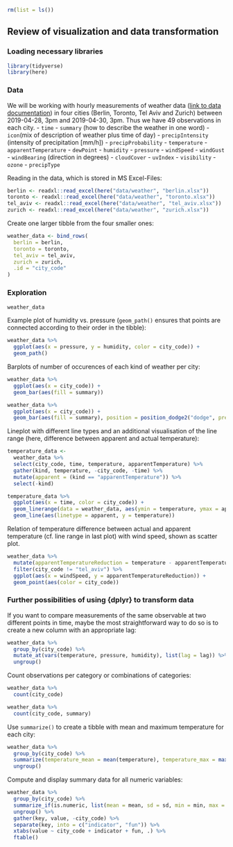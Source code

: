 ```r
rm(list = ls())
```


## Review of visualization and data transformation

### Loading necessary libraries

<!-- Setup 01-intro.R -->
```r
library(tidyverse)
library(here)
```

### Data

We will be working with hourly measurements of weather data ([link to data documentation](https://darksky.net/dev/docs)) in four cities (Berlin, Toronto, Tel Aviv and Zurich) between 2019-04-28, 3pm and 2019-04-30, 3pm.
Thus we have 49 observations in each city.
- `time`
- `summary` (how to describe the weather in one word)
- `icon`(mix of description of weather plus time of day)
- `precipIntensity` (intensity of precipitation [mm/h])
- `precipProbability`
- `temperature`
- `apparentTemperature`
- `dewPoint`
- `humidity`
- `pressure`
- `windSpeed`
- `windGust`
- `windBearing` (direction in degrees)
- `cloudCover`
- `uvIndex`
- `visibility`
- `ozone`
- `precipType`


Reading in the data, which is stored in MS Excel-Files:

<!-- Read all files -->
```r
berlin <- readxl::read_excel(here("data/weather", "berlin.xlsx"))
toronto <- readxl::read_excel(here("data/weather", "toronto.xlsx"))
tel_aviv <- readxl::read_excel(here("data/weather", "tel_aviv.xlsx"))
zurich <- readxl::read_excel(here("data/weather", "zurich.xlsx"))
```

Create one larger tibble from the four smaller ones:

<!-- Create ensemble dataset -->
```r
weather_data <- bind_rows(
  berlin = berlin,
  toronto = toronto,
  tel_aviv = tel_aviv,
  zurich = zurich,
  .id = "city_code"
)
```

### Exploration

<!-- Show the data -->
```r
weather_data
```

Example plot of humidity vs. pressure (`geom_path()` ensures that points are connected according to their order in the tibble):

<!-- Visibility vs. humitidy -->
```r
weather_data %>%
  ggplot(aes(x = pressure, y = humidity, color = city_code)) +
  geom_path()
```

Barplots of number of occurences of each kind of weather per city:

<!-- Summary -->
```r
weather_data %>%
  ggplot(aes(x = city_code)) +
  geom_bar(aes(fill = summary))

weather_data %>%
  ggplot(aes(x = city_code)) +
  geom_bar(aes(fill = summary), position = position_dodge2("dodge", preserve = "single"))
```

Lineplot with different line types and an additional visualisation of the line range (here, difference between apparent and actual temperature):

<!-- Temperature and apparent temperature -->
```r
temperature_data <-
  weather_data %>%
  select(city_code, time, temperature, apparentTemperature) %>%
  gather(kind, temperature, -city_code, -time) %>%
  mutate(apparent = (kind == "apparentTemperature")) %>%
  select(-kind)

temperature_data %>%
  ggplot(aes(x = time, color = city_code)) +
  geom_linerange(data = weather_data, aes(ymin = temperature, ymax = apparentTemperature)) +
  geom_line(aes(linetype = apparent, y = temperature))
```

Relation of temperature difference between actual and apparent temperature (cf. line range in last plot) with wind speed, shown as scatter plot.

<!-- Compute and plot temperature difference -->
```r
weather_data %>%
  mutate(apparentTemperatureReduction = temperature - apparentTemperature) %>%
  filter(city_code != "tel_aviv") %>%
  ggplot(aes(x = windSpeed, y = apparentTemperatureReduction)) +
  geom_point(aes(color = city_code))
```

### Further possibilities of using {dplyr} to transform data

If you want to compare measurements of the same observable at two different points in time, maybe the most straightforward way to do so is to create a new column with an appropriate lag:

<!-- Compute lag for temperature, pressure and humidity -->
<!-- How to compute temperature difference to previous hour? -->
```r
weather_data %>%
  group_by(city_code) %>%
  mutate_at(vars(temperature, pressure, humidity), list(lag = lag)) %>%
  ungroup()
```


Count observations per category or combinations of categories:

<!-- Count observations -->
```r
weather_data %>%
  count(city_code)

weather_data %>%
  count(city_code, summary)
```

Use `summarize()` to create a tibble with mean and maximum temperature for each city:

<!-- Compute mean and max temperature -->
```r
weather_data %>%
  group_by(city_code) %>%
  summarize(temperature_mean = mean(temperature), temperature_max = max(temperature)) %>%
  ungroup()
```

Compute and display summary data for all numeric variables:

<!-- Compute and display summary data for all numeric variables -->
```r
weather_data %>%
  group_by(city_code) %>%
  summarize_if(is.numeric, list(mean = mean, sd = sd, min = min, max = max)) %>%
  ungroup() %>%
  gather(key, value, -city_code) %>%
  separate(key, into = c("indicator", "fun")) %>%
  xtabs(value ~ city_code + indicator + fun, .) %>%
  ftable()
```
